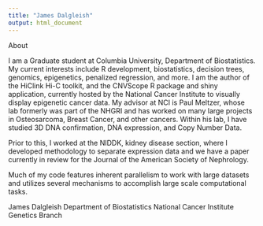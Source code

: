 ```yaml
---
title: "James Dalgleish"
output: html_document
---
```


About

I am a Graduate student at Columbia University, Department of Biostatistics.
My current interests include R development, biostatistics, decision trees, genomics,
epigenetics, penalized regression, and more. I am the author of the HiClink Hi-C toolkit, and the CNVScope R package and shiny application, currently hosted by the National Cancer Institute to visually display epigenetic cancer data. My advisor at NCI is Paul Meltzer, whose lab formerly was part of the NHGRI and has worked on many large projects in Osteosarcoma, Breast Cancer, and other cancers. Within his lab, I have studied 3D DNA confirmation, DNA expression, and Copy Number Data.

Prior to this, I worked at the NIDDK, kidney disease section, where I developed methodology to separate expression data and we have a paper currently in review for the Journal of the American Society of Nephrology.

Much of my code features inherent parallelism to work with large datasets and utilizes several mechanisms to accomplish large scale computational tasks.

James Dalgleish
Department of Biostatistics
National Cancer Institute
Genetics Branch
